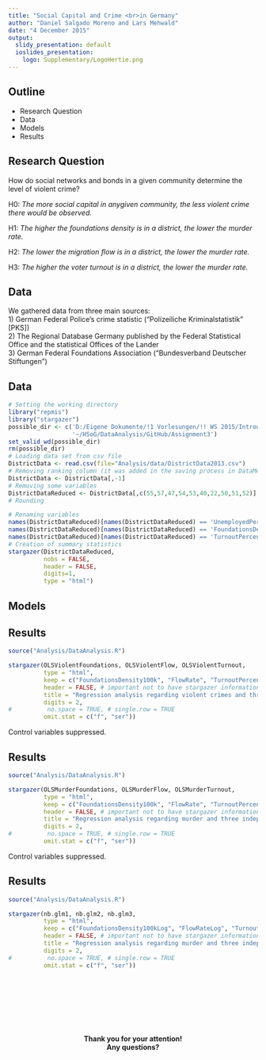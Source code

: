```yaml
---
title: "Social Capital and Crime <br>in Germany"
author: "Daniel Salgado Moreno and Lars Mehwald"
date: "4 December 2015"
output:
  slidy_presentation: default
  ioslides_presentation:
    logo: Supplementary/LogoHertie.png
---
```


## Outline
- Research Question
- Data
- Models
- Results

## Research Question
How do social networks and bonds in a given community determine the level of violent crime?

H0: *The more social capital in anygiven community, the less violent crime there would be observed.* 

H1: *The higher the foundations density is in a district, the lower the murder rate.* 

H2: *The lower the migration flow is in a district, the lower the murder rate.*  

H3: *The higher the voter turnout is in a district, the lower the murder rate.*

## Data

We gathered data from three main sources:  
1) German Federal Police's crime statistic ("Polizeiliche Kriminalstatistik" [PKS])  
2) The Regional Database Germany published by the Federal Statistical Office and the statistical Offices of the Lander   
3) German Federal Foundations Association ("Bundesverband Deutscher Stiftungen")  

## Data 

```r
# Setting the working directory
library("repmis")
library("stargazer")
possible_dir <- c('D:/Eigene Dokumente/!1 Vorlesungen/!! WS 2015/Introduction to Collaborative Social Science Data Analysis/Assignment3', 
                  '~/HSoG/DataAnalysis/GitHub/Assignment3')
set_valid_wd(possible_dir)
rm(possible_dir)
# Loading data set from csv file
DistrictData <- read.csv(file="Analysis/data/DistrictData2013.csv")
# Removing ranking column (it was added in the saving process in DataMerging.R)
DistrictData <- DistrictData[,-1]
# Removing some variables
DistrictDataReduced <- DistrictData[,c(55,57,47,54,53,40,22,50,51,52)]
# Rounding

# Renaming variables
names(DistrictDataReduced)[names(DistrictDataReduced) == 'UnemployedPercentage'] <- 'UnemployedPerc'
names(DistrictDataReduced)[names(DistrictDataReduced) == 'FoundationsDensity100k'] <- 'FoundationsDens'
names(DistrictDataReduced)[names(DistrictDataReduced) == 'TurnoutPercentage'] <- 'TurnoutPerc'
# Creation of summary statistics
stargazer(DistrictDataReduced,
          nobs = FALSE,
          header = FALSE,
          digits=1,
          type = "html")
```


## Models

## Results

```r

source("Analysis/DataAnalysis.R")

stargazer(OLSViolentFoundations, OLSViolentFlow, OLSViolentTurnout,
          type = "html",
          keep = c("FoundationsDensity100k", "FlowRate", "TurnoutPercentage"),
          header = FALSE, # important not to have stargazer information in markdown file 
          title = "Regression analysis regarding violent crimes and three independent variable with OLS regression",
          digits = 2,
#          no.space = TRUE, # single.row = TRUE
          omit.stat = c("f", "ser"))
```

Control variables suppressed. 

## Results

```r

source("Analysis/DataAnalysis.R")

stargazer(OLSMurderFoundations, OLSMurderFlow, OLSMurderTurnout, 
          type = "html",
          keep = c("FoundationsDensity100k", "FlowRate", "TurnoutPercentage"),
          header = FALSE, # important not to have stargazer information in markdown file 
          title = "Regression analysis regarding murder and three independent variable with OLS regression",
          digits = 2,
#          no.space = TRUE, # single.row = TRUE
          omit.stat = c("f", "ser"))
```

Control variables suppressed. 

## Results

```r

source("Analysis/DataAnalysis.R")

stargazer(nb.glm1, nb.glm2, nb.glm3, 
          type = "html",
          keep = c("FoundationsDensity100kLog", "FlowRateLog", "TurnoutPercentageLog"),
          header = FALSE, # important not to have stargazer information in markdown file 
          title = "Regression analysis regarding murder and three independent variable with negative binominal regression",
          digits = 2,
#          no.space = TRUE, # single.row = TRUE
          omit.stat = c("f", "ser"))
```

## <!-- last slide-->
<br>
<br>
<br>
<br>
<br>
<br>
<center><b>Thank you for your attention!<br>
Any questions?</b></center>

